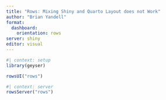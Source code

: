 ```yaml
---
title: "Rows: Mixing Shiny and Quarto Layout does not Work"
author: "Brian Yandell"
format: 
  dashboard:
    orientation: rows
server: shiny
editor: visual
---
```


```r
#| context: setup
library(geyser)
```

```r
rowsUI("rows")
```

```r
#| context: server
rowsServer("rows")
```

